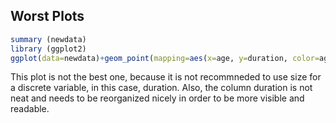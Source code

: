 ## Worst Plots

``` r

summary (newdata)
library (ggplot2)
ggplot(data=newdata)+geom_point(mapping=aes(x=age, y=duration, color=age, size=duration))

```
This plot is not the best one, because it is not recommneded to use size for a discrete variable, in this case, duration. Also, the column duration is not neat and needs to be reorganized nicely in order to be more visible and readable. 

``` r
```


